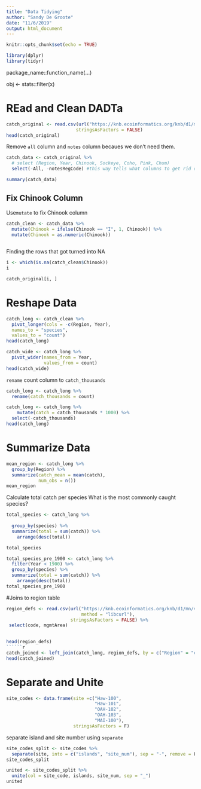 ```yaml
---
title: "Data Tidying"
author: "Sandy De Groote"
date: "11/6/2019"
output: html_document
---
```


```r
knitr::opts_chunk$set(echo = TRUE)
```

```r
library(dplyr)
library(tidyr)
```

package_name::function_name(...)

obj <- stats::filter(x)

# REad and Clean DADTa
```r
catch_original <- read.csv(url("https://knb.ecoinformatics.org/knb/d1/mn/v2/object/df35b.302.1", method = "libcurl"),
                          stringsAsFactors = FALSE)
head(catch_original)
```
Remove `all` column and `notes` column becaues we don't need them.

```r
catch_data <- catch_original %>% 
  # select (Region, Year, Chinook, Sockeye, Coho, Pink, Chum)
  select(-All, -notesRegCode) #this way tells what columns to get rid of

summary(catch_data)
```
## Fix Chinook Column

Use`mutate` to fix Chinook column

```r
catch_clean <- catch_data %>%
  mutate(Chinook = ifelse(Chinook == "I", 1, Chinook)) %>%
  mutate(Chinook = as.numeric(Chinook))
  
```
Finding the rows that got turned into NA

```r
i <- which(is.na(catch_clean$Chinook))
i
```
```r
catch_original[i, ]
```


# Reshape Data

```r
catch_long <- catch_clean %>%
  pivot_longer(cols = -c(Region, Year),
  names_to = "species",
  values_to = "count")
head(catch_long)
```

```r
catch_wide <- catch_long %>%
  pivot_wider(names_from = Year,
              values_from = count)
head(catch_wide)
```

`rename` count column to `catch_thousands`
```r
catch_long <- catch_long %>%
  rename(catch_thousands = count) 
```

```r
catch_long <- catch_long %>%
    mutate(catch = catch_thousands * 1000) %>%
  select(-catch_thousands)
head(catch_long)
```




# Summarize Data
```r
mean_region <- catch_long %>%
  group_by(Region) %>%
  summarize(catch_mean = mean(catch),
            num_obs = n())
mean_region
```

Calculate total catch per species
What is the most commonly caught species?

```r
total_species <- catch_long %>%
  
  group_by(species) %>%
  summarize(total = sum(catch)) %>%
    arrange(desc(total))

total_species
```

```r
total_species_pre_1900 <- catch_long %>%
  filter(Year < 1900) %>%
  group_by(species) %>%
  summarize(total = sum(catch)) %>%
    arrange(desc(total))
total_species_pre_1900
```


#Joins to region table

```r
region_defs <- read.csv(url("https://knb.ecoinformatics.org/knb/d1/mn/v2/object/df35b.303.1",
                            method = "libcurl"),
                        stringsAsFactors = FALSE) %>%
 select(code, mgmtArea)
   

head(region_defs)
``````r
catch_joined <- left_join(catch_long, region_defs, by = c("Region" = "code"))
head(catch_joined)
```
# Separate and Unite

```r
site_codes <- data.frame(site =c("Haw-100",
                                 "Haw-101",
                                 "OAH-102",
                                 "OAH-103",
                                 "MAI-100"),
                         stringsAsFactors = F)
```
separate island and site number using `separate`

```r
site_codes_split <- site_codes %>%
  separate(site, into = c("islands", "site_num"), sep = "-", remove = F)
site_codes_split
```

```r
united <- site_codes_split %>% 
  unite(col = site_code, islands, site_num, sep = "_")
united
```

